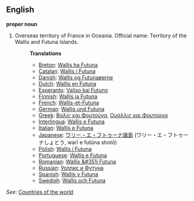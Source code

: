 ==English==

'''proper noun'''

# Overseas territory of France in Oceania. Official name: Territory of the Wallis and Futuna Islands.
#:'''Translations'''
#:*[[Breton]]: [[Wallis ha Futuna]]
#:*[[Catalan]]: [[Wallis i Futuna]]
#:*[[Danish]]: [[Wallis og Futunaøerne]]
#:*[[Dutch]]: [[Wallis en Futuna]]
#:*[[Esperanto]]: [[Valiso kaj Futuno]]
#:*[[Finnish]]: [[Wallis ja Futuna]]
#:*[[French]]: [[Wallis-et-Futuna]]
#:*[[German]]: [[Wallis und Futuna]]
#:*[[Greek]]: [[Βαλίς και Φουτούνα]], [[Ουάλλις και Φουτούνα]]
#:*[[Interlingua]]: [[Wallis e Futuna]]
#:*[[Italian]]: [[Wallis e Futuna]]
#:*[[Japanese]]: [[ワリー・エ・フトゥーナ諸島]] (ワリー・エ・フトゥーナしょとう, warī e futūna shotō)
#:*[[Polish]]: [[Wallis i Futuna]]
#:*[[Portuguese]]: [[Wallis e Futuna]]
#:*[[Romanian]]: [[Wallis &#351i Futuna]]
#:*[[Russian]]: [[Уоллис и Футуна]]
#:*[[Spanish]]: [[Wallis y Futuna]]
#:*[[Swedish]]: [[Wallis och Futuna]]

''See'': [[Countries of the world]]